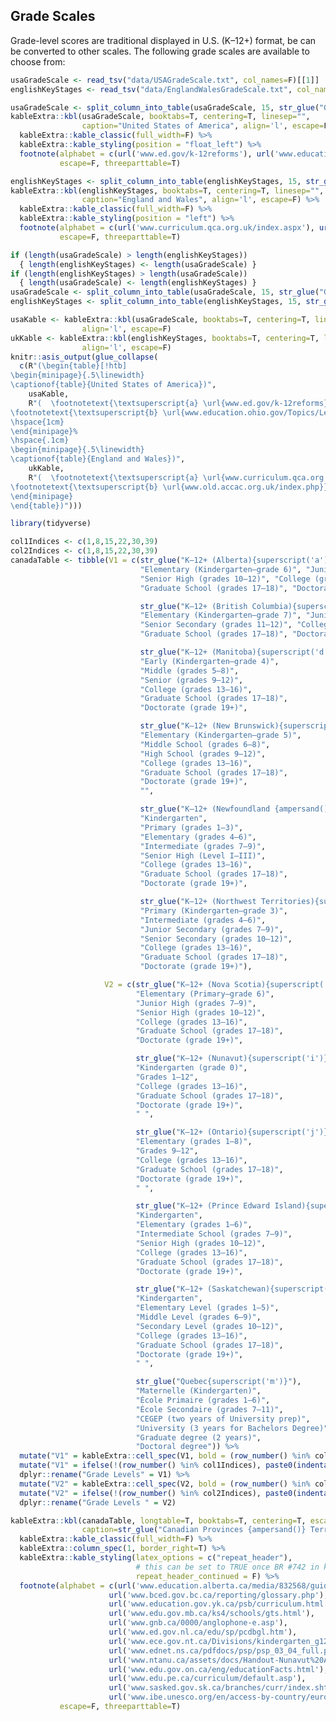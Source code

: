 ## Grade Scales {-#sec-grade-scales}

Grade-level scores are traditional displayed in U.S. (K–12+) format, be can be converted to other scales. The following grade scales are available to choose from:

```r
usaGradeScale <- read_tsv("data/USAGradeScale.txt", col_names=F)[[1]]
englishKeyStages <- read_tsv("data/EnglandWalesGradeScale.txt", col_names=F)[[1]]
```

```r
usaGradeScale <- split_column_into_table(usaGradeScale, 15, str_glue("Grade Levels{superscript('a,b')}"))
kableExtra::kbl(usaGradeScale, booktabs=T, centering=T, linesep="",
                caption="United States of America", align='l', escape=F) %>%
  kableExtra::kable_classic(full_width=F) %>%
  kableExtra::kable_styling(position = "float_left") %>%
  footnote(alphabet = c(url('www.ed.gov/k-12reforms'), url('www.education.ohio.gov/Topics/Learning-in-Ohio')),
           escape=F, threeparttable=T)
```

```r
englishKeyStages <- split_column_into_table(englishKeyStages, 15, str_glue("Key Stages{superscript('a,b')}"))
kableExtra::kbl(englishKeyStages, booktabs=T, centering=T, linesep="",
                caption="England and Wales", align='l', escape=F) %>%
  kableExtra::kable_classic(full_width=F) %>%
  kableExtra::kable_styling(position = "left") %>%
  footnote(alphabet = c(url('www.curriculum.qca.org.uk/index.aspx'), url('www.old.accac.org.uk/index.php')),
           escape=F, threeparttable=T)
```

```r
if (length(usaGradeScale) > length(englishKeyStages))
  { length(englishKeyStages) <- length(usaGradeScale) }
if (length(englishKeyStages) > length(usaGradeScale))
  { length(usaGradeScale) <- length(englishKeyStages) }
usaGradeScale <- split_column_into_table(usaGradeScale, 15, str_glue("Grade Levels{superscript('a,b')}"))
englishKeyStages <- split_column_into_table(englishKeyStages, 15, str_glue("Key Stages{superscript('a,b')}"))

usaKable <- kableExtra::kbl(usaGradeScale, booktabs=T, centering=T, linesep="",
                align='l', escape=F)
ukKable <- kableExtra::kbl(englishKeyStages, booktabs=T, centering=T, linesep="",
                align='l', escape=F)
knitr::asis_output(glue_collapse(
  c(R"(\begin{table}[!htb]
\begin{minipage}{.5\linewidth}
\captionof{table}{United States of America})",
    usaKable,
    R"(  \footnotetext{\textsuperscript{a} \url{www.ed.gov/k-12reforms}}
\footnotetext{\textsuperscript{b} \url{www.education.ohio.gov/Topics/Learning-in-Ohio}}
\hspace{1cm}
\end{minipage}%
\hspace{.1cm}
\begin{minipage}{.5\linewidth}
\captionof{table}{England and Wales})",
    ukKable,
    R"(  \footnotetext{\textsuperscript{a} \url{www.curriculum.qca.org.uk/index.aspx}}
\footnotetext{\textsuperscript{b} \url{www.old.accac.org.uk/index.php}}
\end{minipage}
\end{table})")))
```

\newpage

```r
library(tidyverse)

col1Indices <- c(1,8,15,22,30,39)
col2Indices <- c(1,8,15,22,30,39)
canadaTable <- tibble(V1 = c(str_glue("K–12+ (Alberta){superscript('a')}"),
                             "Elementary (Kindergarten–grade 6)", "Junior High (grades 7–9)",
                             "Senior High (grades 10–12)", "College (grades 13–16)",
                             "Graduate School (grades 17–18)", "Doctorate (grade 19+)",

                             str_glue("K–12+ (British Columbia){superscript('b')}/Yukon{superscript('c')}"),
                             "Elementary (Kindergarten–grade 7)", "Junior Secondary (grades 8–10)",
                             "Senior Secondary (grades 11–12)", "College (grades 13–16)",
                             "Graduate School (grades 17–18)", "Doctorate (grade 19+)",

                             str_glue("K–12+ (Manitoba){superscript('d')}"),
                             "Early (Kindergarten–grade 4)",
                             "Middle (grades 5–8)",
                             "Senior (grades 9–12)",
                             "College (grades 13–16)",
                             "Graduate School (grades 17–18)",
                             "Doctorate (grade 19+)",

                             str_glue("K–12+ (New Brunswick){superscript('e')}"),
                             "Elementary (Kindergarten–grade 5)",
                             "Middle School (grades 6–8)",
                             "High School (grades 9–12)",
                             "College (grades 13–16)",
                             "Graduate School (grades 17–18)",
                             "Doctorate (grade 19+)",
                             "",

                             str_glue("K–12+ (Newfoundland {ampersand()} Labrador){superscript('f')}"),
                             "Kindergarten",
                             "Primary (grades 1–3)",
                             "Elementary (grades 4–6)",
                             "Intermediate (grades 7–9)",
                             "Senior High (Level I–III)",
                             "College (grades 13–16)",
                             "Graduate School (grades 17–18)",
                             "Doctorate (grade 19+)",

                             str_glue("K–12+ (Northwest Territories){superscript('g')}"),
                             "Primary (Kindergarten–grade 3)",
                             "Intermediate (grades 4–6)",
                             "Junior Secondary (grades 7–9)",
                             "Senior Secondary (grades 10–12)",
                             "College (grades 13–16)",
                             "Graduate School (grades 17–18)",
                             "Doctorate (grade 19+)"),

                     V2 = c(str_glue("K–12+ (Nova Scotia){superscript('h')}"),
                            "Elementary (Primary–grade 6)",
                            "Junior High (grades 7–9)",
                            "Senior High (grades 10–12)",
                            "College (grades 13–16)",
                            "Graduate School (grades 17–18)",
                            "Doctorate (grade 19+)",

                            str_glue("K–12+ (Nunavut){superscript('i')}"),
                            "Kindergarten (grade 0)",
                            "Grades 1–12",
                            "College (grades 13–16)",
                            "Graduate School (grades 17–18)",
                            "Doctorate (grade 19+)",
                            " ",

                            str_glue("K–12+ (Ontario){superscript('j')}"),
                            "Elementary (grades 1–8)",
                            "Grades 9–12",
                            "College (grades 13–16)",
                            "Graduate School (grades 17–18)",
                            "Doctorate (grade 19+)",
                            " ",

                            str_glue("K–12+ (Prince Edward Island){superscript('k')}"),
                            "Kindergarten",
                            "Elementary (grades 1–6)",
                            "Intermediate School (grades 7–9)",
                            "Senior High (grades 10–12)",
                            "College (grades 13–16)",
                            "Graduate School (grades 17–18)",
                            "Doctorate (grade 19+)",

                            str_glue("K–12+ (Saskatchewan){superscript('l')}"),
                            "Kindergarten",
                            "Elementary Level (grades 1–5)",
                            "Middle Level (grades 6–9)",
                            "Secondary Level (grades 10–12)",
                            "College (grades 13–16)",
                            "Graduate School (grades 17–18)",
                            "Doctorate (grade 19+)",
                            " ",

                            str_glue("Quebec{superscript('m')}"),
                            "Maternelle (Kindergarten)",
                            "École Primaire (grades 1–6)",
                            "École Secondaire (grades 7–11)",
                            "CEGEP (two years of University prep)",
                            "University (3 years for Bachelors Degree)",
                            "Graduate degree (2 years)",
                            "Doctoral degree")) %>%
  mutate("V1" = kableExtra::cell_spec(V1, bold = (row_number() %in% col1Indices), escape=F)) %>%
  mutate("V1" = ifelse(!(row_number() %in% col1Indices), paste0(indentation(), V1), V1)) %>%
  dplyr::rename("Grade Levels" = V1) %>%
  mutate("V2" = kableExtra::cell_spec(V2, bold = (row_number() %in% col2Indices), escape=F)) %>%
  mutate("V2" = ifelse(!(row_number() %in% col2Indices), paste0(indentation(), V2), V2)) %>%
  dplyr::rename("Grade Levels " = V2)

kableExtra::kbl(canadaTable, longtable=T, booktabs=T, centering=T, escape=F, linesep="",
                caption=str_glue("Canadian Provinces {ampersand()} Territories")) %>%
  kableExtra::kable_classic(full_width=F) %>%
  kableExtra::column_spec(1, border_right=T) %>%
  kableExtra::kable_styling(latex_options = c("repeat_header"),
                            # this can be set to TRUE once BR #742 in kableExtra is fixed
                            repeat_header_continued = F) %>%
  footnote(alphabet = c(url('www.education.alberta.ca/media/832568/guidetoed.pdf'),
                      url('www.bced.gov.bc.ca/reporting/glossary.php'),
                      url('www.education.gov.yk.ca/psb/curriculum.html'),
                      url('www.edu.gov.mb.ca/ks4/schools/gts.html'),
                      url('www.gnb.ca/0000/anglophone-e.asp'),
                      url('www.ed.gov.nl.ca/edu/sp/pcdbgl.htm'),
                      url('www.ece.gov.nt.ca/Divisions/kindergarten_g12/curriculum/Elementary_Junior_Secondary_School_Handbook/Elementary_Junior_Secondary_School_Handbook.htm'),
                      url('www.ednet.ns.ca/pdfdocs/psp/psp_03_04_full.pdf'),
                      url('www.ntanu.ca/assets/docs/Handout-Nunavut%20Approved%20Teaching%20Resources%20Version%20(5).pdf'),
                      url('www.edu.gov.on.ca/eng/educationFacts.html'),
                      url('www.edu.pe.ca/curriculum/default.asp'),
                      url('www.sasked.gov.sk.ca/branches/curr/index.shtml'),
                      url('www.ibe.unesco.org/en/access-by-country/europe-and-north-america/canada/curricular-resources.html')),
           escape=F, threeparttable=T)
```
